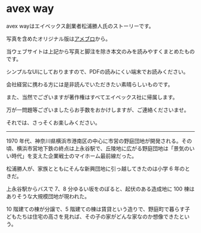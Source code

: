 # avex way

avex wayはエイベックス創業者松浦勝人氏のストーリーです。

写真を含めたオリジナル版は[アメブロ](https://ameblo.jp/maxmatsuura/entry-10518384040.html)から。

当ウェブサイトは上記から写真と脚注を除き本文のみを読みやすくまとめたものです。

シンプルなUIにしておりますので、PDFの読みにくい端末でお読みください。

会社経営に携わる方には是非読んでいただきたい素晴らしいものです。

また、当然でございますが著作権はすべてエイベックス社に帰属します。

万が一問題等ございましたらお手数をおかけしますが、ご連絡くださいませ。

それでは、さっそくお楽しみください。

------------------------------------------------

1970 年代、神奈川県横浜市港南区の中心に市営の野庭団地が開発される。その頃、横浜市営地下鉄の終点は上永谷駅で、丘陵地に広がる野庭団地は「景気のいい時代」を支えた企業戦士のマイホーム最前線だった。

松浦勝人が、家族とともにそんな新興団地に引っ越してきたのは小学 6 年のときだ。

上永谷駅からバスで 7、8 分ゆるい坂をのぼると、起伏のある造成地に 100 棟はありそうな大規模団地が現われた。

10 階建ての棟が分譲で、5 階建ての棟は賃貸という造りで、野庭町で暮らす子どもたちは住宅の高さを見れば、その子の家がどんな家なのか想像できたという。
